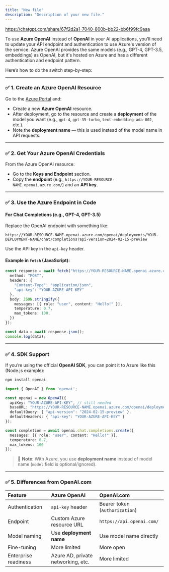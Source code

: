 ```yaml
---
title: "New file"
description: "Description of your new file."
---
```


https://chatgpt.com/share/67f2d2a1-7040-800b-bb22-bb6f99fc9aaa

To use **Azure OpenAI** instead of **OpenAI** in your AI applications, you'll need to update your API endpoint and authentication to use Azure's version of the service. Azure OpenAI provides the same models (e.g., GPT-4, GPT-3.5, embeddings) as OpenAI, but it's hosted on Azure and has a different authentication and endpoint pattern.

Here’s how to do the switch step-by-step:

---

### ✅ 1. **Create an Azure OpenAI Resource**

Go to the [Azure Portal](https://portal.azure.com/) and:

- Create a new **Azure OpenAI** resource.
- After deployment, go to the resource and create a **deployment** of the model you want (e.g., `gpt-4`, `gpt-35-turbo`, `text-embedding-ada-002`, etc.).
- Note the **deployment name** — this is used instead of the model name in API requests.

---

### ✅ 2. **Get Your Azure OpenAI Credentials**

From the Azure OpenAI resource:

- Go to the **Keys and Endpoint** section.
- Copy the **endpoint** (e.g., `https://YOUR-RESOURCE-NAME.openai.azure.com/`) and an **API key**.

---

### ✅ 3. **Use the Azure Endpoint in Code**

#### For Chat Completions (e.g., GPT-4, GPT-3.5)

Replace the OpenAI endpoint with something like:

```
https://YOUR-RESOURCE-NAME.openai.azure.com/openai/deployments/YOUR-DEPLOYMENT-NAME/chat/completions?api-version=2024-02-15-preview
```

Use the API key in the `api-key` header.

#### Example in `fetch` (JavaScript):

```typescript
const response = await fetch("https://YOUR-RESOURCE-NAME.openai.azure.com/openai/deployments/YOUR-DEPLOYMENT-NAME/chat/completions?api-version=2024-02-15-preview", {
  method: "POST",
  headers: {
    "Content-Type": "application/json",
    "api-key": "YOUR-AZURE-API-KEY"
  },
  body: JSON.stringify({
    messages: [{ role: "user", content: "Hello!" }],
    temperature: 0.7,
    max_tokens: 100,
  })
});

const data = await response.json();
console.log(data);
```

---

### ✅ 4. **SDK Support**

If you’re using the official **OpenAI SDK**, you can point it to Azure like this (Node.js example):

```bash
npm install openai 
```

```typescript
import { OpenAI } from 'openai';

const openai = new OpenAI({
  apiKey: "YOUR-AZURE-API-KEY", // still needed
  baseURL: "https://YOUR-RESOURCE-NAME.openai.azure.com/openai/deployments/YOUR-DEPLOYMENT-NAME",
  defaultQuery: { "api-version": "2024-02-15-preview" },
  defaultHeaders: { "api-key": "YOUR-AZURE-API-KEY" }
});

const completion = await openai.chat.completions.create({
  messages: [{ role: "user", content: "Hello!" }],
  temperature: 0.7,
  max_tokens: 100
});
```

> 📌 **Note**: With Azure, you use **deployment name** instead of model name (`model` field is optional/ignored).

---

### ✅ 5. **Differences from OpenAI.com**

| Feature              | Azure OpenAI                       | OpenAI.com                     |
| :------------------- | :--------------------------------- | :----------------------------- |
| Authentication       | `api-key` header                   | Bearer token (`Authorization`) |
| Endpoint             | Custom Azure resource URL          | `https://api.openai.com/`      |
| Model naming         | Use **deployment name**            | Use model name directly        |
| Fine-tuning          | More limited                       | More open                      |
| Enterprise readiness | Azure AD, private networking, etc. | More limited                   |